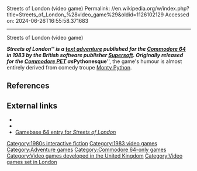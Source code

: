 Streets of London (video game)
Permalink: //en.wikipedia.org/w/index.php?title=Streets_of_London_%28video_game%29&oldid=1126102129
Accessed on: 2024-06-26T16:55:58.371683



------
Streets of London (video game)
{{Other uses|Streets of London (disambiguation)}}

{{Infobox video game
|title = Streets of London
|image = [[File:StreetsofLondonBoxShotC64.jpg|150px|Streets of London]]
|caption = Cover art
|developer = Grant Privett<br>Allan Webb
|publisher = [[Supersoft]]
|designer = 
|engine = 
|released = {{vgrelease|NA|1983<ref name="gamefaqs">{{cite web|title=The Streets of London|url=http://www.gamefaqs.com/c64/571885-the-streets-of-london/data|work=Gamespot|publisher=[[GameFAQs]]|accessdate=2 May 2011}}</ref>|EU|1983<ref name="gamefaqs"/>}}
|genre = [[Interactive fiction]]
|modes = [[Single-player video game|Single-player]]
|platforms = [[Commodore 64]]
}}

'''''Streets of London''''' is a [[text adventure]] published for the [[Commodore 64]] in 1983 by the British software publisher [[Supersoft]]. Originally released for the [[Commodore PET]] as '''''Pythonesque''''', the game's humour is almost entirely derived from comedy troupe [[Monty Python]].{{Citation needed|date=July 2019}}

==References==
{{reflist}}

==External links==
* {{IFDB|id=fir34any9c36b39w|title=Streets of London}}
* {{lemon64 game|id=2507|name=Streets of London}}
* [http://www.gamebase64.com/game.php?id=7483&h=0 Gamebase 64 entry for ''Streets of London'']

[[Category:1980s interactive fiction]]
[[Category:1983 video games]]
[[Category:Adventure games]]
[[Category:Commodore 64-only games]]
[[Category:Video games developed in the United Kingdom]]
[[Category:Video games set in London]]

{{adventure-videogame-stub}}